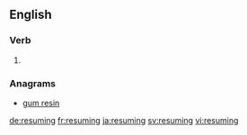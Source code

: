 ==English==

===Verb===
{{head|en}}

# {{present participle of|resume}}

===Anagrams===
* [[gum resin#English|gum resin]]

[[de:resuming]]
[[fr:resuming]]
[[ja:resuming]]
[[sv:resuming]]
[[vi:resuming]]